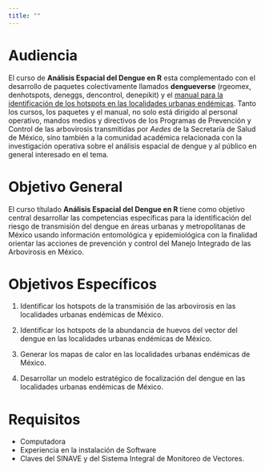 ```yaml
---
title: ""
---
```


# Audiencia

El curso de **Análisis Espacial del Dengue en R** esta complementado con el desarrollo de paquetes colectivamente llamados **dengueverse** (rgeomex, denhotspots, deneggs, dencontrol, denepikit) y el [manual para la identificación de los hotspots en las localidades urbanas endémicas](https://fdzul.github.io/manual_hotspots/). Tanto los cursos, los paquetes y el manual, no solo está dirigido al personal operativo, mandos medios y directivos de los Programas de Prevención y Control de las arbovirosis transmitidas por *Aedes* de la Secretaría de Salud de México, sino también a la comunidad académica relacionada con la investigación operativa sobre el análisis espacial de dengue y al público en general interesado en el tema.

# Objetivo General

El curso títulado **Análisis Espacial del Dengue en R** tiene como objetivo central desarrollar las competencias específicas para la identificación del riesgo de transmisión del dengue en áreas urbanas y metropolitanas de México usando información entomológica y epidemiológica con la finalidad orientar las acciones de prevención y control del Manejo Integrado de las Arbovirosis en México.

# Objetivos Específicos

1.  Identificar los hotspots de la transmisión de las arbovirosis en las localidades urbanas endémicas de México.

2.  Identificar los hotspots de la abundancia de huevos del vector del dengue en las localidades urbanas endémicas de México.

3.  Generar los mapas de calor en las localidades urbanas endémicas de México.

4.  Desarrollar un modelo estratégico de focalización del dengue en las localidades urbanas endémicas de México.

# Requisitos

- Computadora
- Experiencia en la instalación de Software
- Claves del SINAVE y del Sistema Integral de Monitoreo de Vectores.
